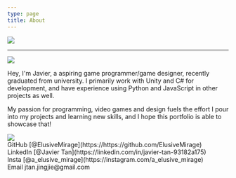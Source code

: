 ```yaml
---
type: page
title: About
---
```


<Image
  src="/assets/logo.gif"
  width={200}
  height={200}
  priority
  className="logo"
/>

---

<Image
  src="/assets/profile.jpg"
  width={400}
  height={400}
  priority
  className="profile-image"
/>

Hey, I'm Javier, a aspiring game programmer/game designer, recently graduated from university.
I primarily work with Unity and C# for development, and have experience using Python
and JavaScript in other projects as well.

My passion for programming, video games and design fuels the effort I pour into my 
projects and learning new skills, and I hope this portfolio is able to showcase that!

<div style={{display: "block", position: "relative", marginBottom: "-10%", alignContent: "center"}}>
  <Image
    src="/assets/link_arrow.gif"
    width={700}
    height={300}
    priority
    className="link-arrow"
  />
  <div style={{display: "block", alignContent: "left", marginLeft:"2%"}}>
    <div style={{display: "grid"}}> 
      <div style={{display: "inline-flex", alignContent: "left", gridRow: "1", gridColumn: "1"}}> 
        <Icon inline icon="mdi:github" height="24" width="24"/> <span>GitHub [@ElusiveMirage](https://https://github.com/ElusiveMirage)</span> 
      </div>
      <div style={{display: "inline-flex", alignContent: "left", gridRow: "1", gridColumn: "2"}}> 
        <Icon inline icon="skill-icons:linkedin" height="24" width="24"/> <span>LinkedIn [@Javier Tan](https://linkedin.com/in/javier-tan-93182a175)</span>
      </div>
      <div style={{display: "inline-flex", alignContent: "left"}}> 
        <Icon inline icon="skill-icons:instagram" height="24" width="24"/> <span>Insta [@a_elusive_mirage](https://instagram.com/a_elusive_mirage)</span>
      </div>
      <div style={{display: "inline-flex", alignContent: "left"}}> 
        <Icon inline icon="logos:google-gmail" height="24" width="24"/> <span>Email jtan.jingjie@gmail.com</span>
      </div>
    </div>
  </div>  
</div>





